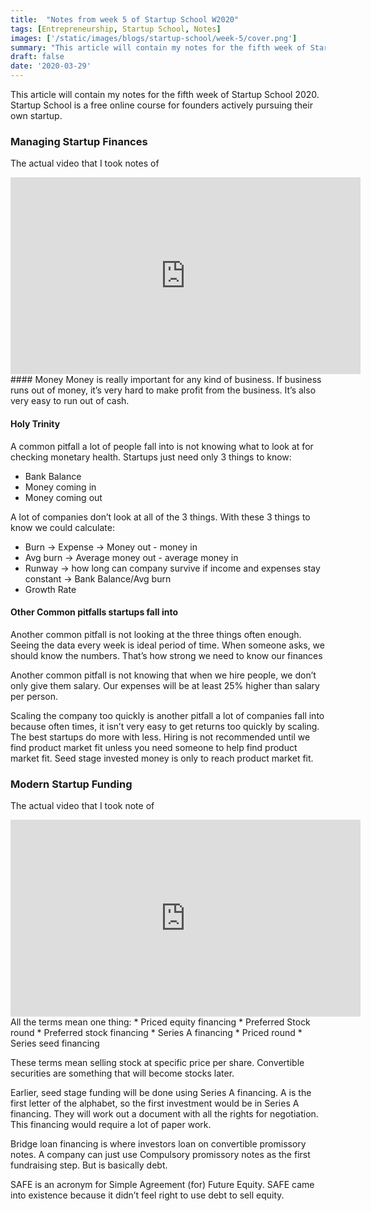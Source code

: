```yaml
---
title:  "Notes from week 5 of Startup School W2020"
tags: [Entrepreneurship, Startup School, Notes]
images: ['/static/images/blogs/startup-school/week-5/cover.png']
summary: "This article will contain my notes for the fifth week of Startup School 2020"
draft: false
date: '2020-03-29'
---
```

This article will contain my notes for the fifth week of Startup School 2020. Startup School is a free online course for founders actively pursuing their own startup.
### Managing Startup Finances
The actual video that I took notes of
<iframe width="560" height="315" src="https://www.youtube-nocookie.com/embed/LBC16jhiwak" frameBorder="0" allow="accelerometer; autoplay; encrypted-media; gyroscope; picture-in-picture" allowFullScreen></iframe>
#### Money
Money is really important for any kind of business. If business runs out of money, it’s very hard to make profit from the business. It’s also very easy to run out of cash.

#### Holy Trinity
A common pitfall a lot of people fall into is not knowing what to look at for checking monetary health. Startups just need only 3 things to know:
* Bank Balance
* Money coming in
* Money coming out

A lot of companies don’t look at all of the 3 things. With these 3 things to know we could calculate:
* Burn -> Expense -> Money out - money in
* Avg burn -> Average money out - average money in
* Runway -> how long can company survive if income and expenses stay constant -> Bank Balance/Avg burn
* Growth Rate

#### Other Common pitfalls startups fall into
Another common pitfall is not looking at the three things often enough. Seeing the data every week is ideal period of time. When someone asks, we should know the numbers. That’s how strong we need to know our finances

Another common pitfall is not knowing that when we hire people, we don’t only give them salary. Our expenses will be at least 25% higher than salary per person.

Scaling the company too quickly is another pitfall a lot of companies fall into because often times, it isn’t very easy to get returns too quickly by scaling. The best startups do more with less. Hiring is not recommended until we find product market fit unless you need someone to help find product market fit. Seed stage invested money is only to reach product market fit.

### Modern Startup Funding
The actual video that I took note of
<iframe width="560" height="315" src="https://www.youtube-nocookie.com/embed/9qWZALyGSmg" frameBorder="0" allow="accelerometer; autoplay; encrypted-media; gyroscope; picture-in-picture" allowFullScreen></iframe>
All the terms mean one thing:
* Priced equity financing
* Preferred Stock round
* Preferred stock financing
* Series A financing
* Priced round
* Series seed financing 

These terms mean selling stock at specific price per share. Convertible securities are something that will become stocks later. 

Earlier, seed stage funding will be done using Series A financing. A is the first letter of the alphabet, so the first investment would be in Series A financing. They will work out a document with all the rights for negotiation. This financing would require a lot of paper work.

Bridge loan financing is where investors loan on convertible promissory notes. A company can just use Compulsory promissory notes as the first fundraising step. But is basically debt. 

SAFE is an acronym for Simple Agreement (for) Future Equity. SAFE came into existence because it didn’t feel right to use debt to sell equity.